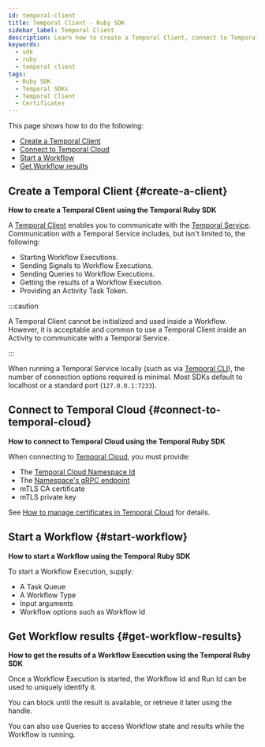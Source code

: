 ```yaml
---
id: temporal-client
title: Temporal Client - Ruby SDK
sidebar_label: Temporal Client
description: Learn how to create a Temporal Client, connect to Temporal Cloud, start a Workflow, and get Workflow results using the Temporal Ruby SDK.
keywords:
  - sdk
  - ruby
  - temporal client
tags:
  - Ruby SDK
  - Temporal SDKs
  - Temporal Client
  - Certificates
---
```


This page shows how to do the following:

- [Create a Temporal Client](#create-a-client)
- [Connect to Temporal Cloud](#connect-to-temporal-cloud)
- [Start a Workflow](#start-workflow)
- [Get Workflow results](#get-workflow-results)

## Create a Temporal Client {#create-a-client}

**How to create a Temporal Client using the Temporal Ruby SDK**

A [Temporal Client](/encyclopedia/temporal-sdks#temporal-client) enables you to communicate with the [Temporal Service](/temporal-service).
Communication with a Temporal Service includes, but isn't limited to, the following:

- Starting Workflow Executions.
- Sending Signals to Workflow Executions.
- Sending Queries to Workflow Executions.
- Getting the results of a Workflow Execution.
- Providing an Activity Task Token.

:::caution

A Temporal Client cannot be initialized and used inside a Workflow.
However, it is acceptable and common to use a Temporal Client inside an Activity to communicate with a Temporal Service.

:::

When running a Temporal Service locally (such as via [Temporal CLI](https://docs.temporal.io/cli/server#start-dev)), the number of connection options required is minimal.
Most SDKs default to localhost or a standard port (`127.0.0.1:7233`).

<!-- CONTENT -->

## Connect to Temporal Cloud {#connect-to-temporal-cloud}

**How to connect to Temporal Cloud using the Temporal Ruby SDK**

When connecting to [Temporal Cloud](/cloud), you must provide:

- The [Temporal Cloud Namespace Id](/cloud/namespaces#temporal-cloud-namespace-id)
- The [Namespace's gRPC endpoint](/cloud/namespaces#temporal-cloud-grpc-endpoint)
- mTLS CA certificate
- mTLS private key

See [How to manage certificates in Temporal Cloud](/cloud/certificates) for details.

<!-- CONTENT -->

## Start a Workflow {#start-workflow}

**How to start a Workflow using the Temporal Ruby SDK**

To start a Workflow Execution, supply:

- A Task Queue
- A Workflow Type
- Input arguments
- Workflow options such as Workflow Id

<!-- CONTENT -->

## Get Workflow results {#get-workflow-results}

**How to get the results of a Workflow Execution using the Temporal Ruby SDK**

Once a Workflow Execution is started, the Workflow Id and Run Id can be used to uniquely identify it.

You can block until the result is available, or retrieve it later using the handle.

You can also use Queries to access Workflow state and results while the Workflow is running.

<!-- CONTENT -->